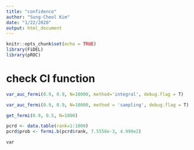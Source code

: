 ```yaml
---
title: "confidence"
author: "Sung-Cheol Kim"
date: "1/22/2020"
output: html_document
---
```


```r
knitr::opts_chunk$set(echo = TRUE)
library(FiDEL)
library(pROC)
```

# check CI function

```r
var_auc_fermi(0.9, 0.9, N=10000, method='integral', debug.flag = T)
```

```r
var_auc_fermi(0.9, 0.9, N=10000, method = 'sampling', debug.flag = T)
```

```r
get_fermi(0.9, 0.5, N=1000)
```

```r
pcrd <- data.table(rank=1:1000)
pcrd$prob <- fermi.b(pcrd$rank, 7.5556e-3, 4.999e2)
```

```r
var
```

